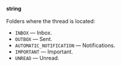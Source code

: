 **string**<br/><br/>Folders where the thread is located:

- `INBOX` — Inbox.
- `OUTBOX` — Sent.
- `AUTOMATIC_NOTIFICATION` — Notifications.
- `IMPORTANT` — Important.
- `UNREAD` — Unread.
